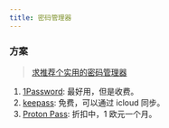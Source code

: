 ```yaml
---
title: 密码管理器
---
```


### 方案

> [求推荐个实用的密码管理器](https://v2ex.com/t/960015?p=1)

1. [1Password](https://1password.com/zh-cn): 最好用，但是收费。
2. [keepass](https://keepass.info/): 免费，可以通过 icloud 同步。<Badge rate="4" />
3. [Proton Pass](https://proton.me/pass): 折扣中，1 欧元一个月。